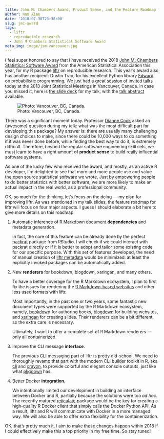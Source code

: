 ```yaml
---
title: John M. Chambers Award, Product Sense, and the Feature Roadmap for liftr
author: Nan Xiao
date: '2018-07-30T23:30:00'
slug: jmc-award
tags:
  - liftr
  - reproducible research
  - John M Chambers Statistical Software Award
meta_img: image/jsm-vancouver.jpg
---
```


I feel super honored to say that I have received the 2018 [John M. Chambers Statistical Software Award](https://community.amstat.org/jointscsg-section/awards/john-m-chambers) from the American Statistical Association this year, for my R package [liftr](https://nanx.me/liftr/) on reproducible research. This year's award also has another recipient: Dustin Tran, for his excellent Python library [Edward](http://edwardlib.org/) on probabilistic programming. We just had a great [session of invited talks](https://ww2.amstat.org/meetings/JSM/2018/onlineprogram/ActivityDetails.cfm?SessionID=215482) today at the 2018 Joint Statistical Meetings in Vancouver, Canada. In case you missed it, here is [the slide deck](https://nanx.me/talks/jsm2018-liftr-nanxiao.pdf) for my talk, with the [talk abstract](https://ww2.amstat.org/meetings/JSM/2018/onlineprogram/AbstractDetails.cfm?abstractid=329348) available.

![Photo: Vancouver, BC, Canada.](/image/jsm-vancouver.jpg)

There was a significant moment today. Professor [Dianne Cook](http://www.dicook.org/) asked an (awesome) question during my talk: what was the most difficult part for developing this package? My answer is: there are usually many challenging design choices to make, since there could be 10,000 ways to do something if it was never done before, while finding the best way to do it, is extremely difficult. Therefore, beyond the regular software engineering skill sets, we must learn to have a right amount of **product sense** to build really influential software systems.

As one of the lucky few who received the award, and mostly, as an active R developer, I'm delighted to see that more and more people use and value the open source statistical software we wrote. Just by empowering people to do better statistics with better software, we are more likely to make an actual impact in the real world, as a professional community.

OK, so much for the thinking, let's focus on the doing --- my plan for improving liftr. As was mentioned in my talk slides, the feature roadmap for liftr will focus on four major aspects. I guess I should elaborate a bit here to give more details on this roadmap:

1. Automatic inference of R Markdown document **dependencies** and metadata generation.

   In fact, the core of this feature can be already done by the perfect [packrat](https://github.com/rstudio/packrat) package from RStudio. I will check if we could interact with packrat directly or if it is better to adopt and tailor some existing code for our specific purpose. With this set of features developed, the need of manual creation of [liftr metadata](https://nanx.me/liftr/articles/liftr-intro.html#metadata-for-containerization) would be minimized: at least the explicitly invoked packages can be automatically added.

2. New **renderers** for bookdown, blogdown, xaringan, and many others.

   To have a better coverage for the R Markdown ecosystem, I plan to first fix the issues for rendering the [R Markdown-based websites](https://rmarkdown.rstudio.com/lesson-13.html) and other less used formats with liftr.

   Most importantly, in the past one or two years, some fantastic new document types were supported by the R Markdown ecosystem, namely, [bookdown](https://github.com/rstudio/bookdown) for authoring books, [blogdown](https://github.com/rstudio/blogdown) for building websites, and [xaringan](https://github.com/yihui/xaringan) for creating slides. Their renderers can be a bit different, so the extra care is necessary.

   Ultimately, I want to offer a complete set of R Markdown renderers --- only all containerized.

3. Improve the CLI message **interface**.

   The previous CLI messaging part of liftr is pretty old-school. We need to thoroughly revamp that part with the modern CLI builder toolkit in R, aka [cli](https://github.com/r-lib/cli) and [crayon](https://github.com/r-lib/crayon), to provide colorful and elegant console outputs, just like what [pkgdown](https://github.com/r-lib/pkgdown) has.

4. Better Docker **integration**.

   We intentionally limited our development in building an interface between Docker and R, partially because the solutions were too _ad hoc_. The recently matured [reticulate](https://github.com/rstudio/reticulate) package would be the key for creating a high-quality R Docker client that simply calls the Docker Python API. As a result, liftr and R will communicate with Docker in a more managed way. We will also be able to offer extra flexibility for the containerization.

OK, that's pretty much it. I aim to make these changes happen within 2018 if I could effectively make this a top priority in my free time. So stay tuned!
